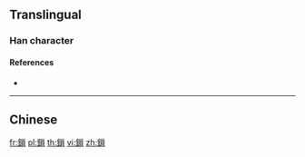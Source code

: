 {{character info/new}}
==Translingual==

===Han character===
{{Han char|rn=167|rad=金|as=10|sn=18|four=|canj=CVVC|ids=⿰釒𧴲}}

====References====
* {{Han ref|kx=1318.281|dkj=49822|hdz=64246.020|uh=93BB|ud=37819}}

----

==Chinese==
{{zh-see|鎖|v}}

[[fr:鎻]]
[[pl:鎻]]
[[th:鎻]]
[[vi:鎻]]
[[zh:鎻]]